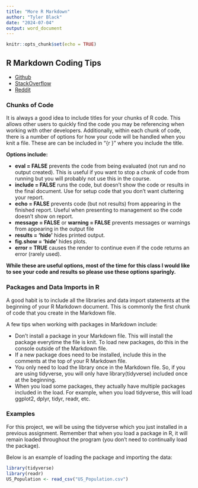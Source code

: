 ---
title: "More R Markdown"
author: "Tyler Black"
date: "2024-07-04"
output: word_document
---

```{r setup, include=FALSE}
knitr::opts_chunk$set(echo = TRUE)
```

<!--
Date Created: 2024-07-04
Description: This is an R Markdown document. Markdown is a simple formatting syntax for 
authoring HTML, PDF, and MS Word documents. The 
following is just a sample of some of the things you can do with R Markdown.
Modified:
2024-07-04
-->


## R Markdown Coding Tips   
- [Github](https://github.com)
- [StackOverflow](https://stackoverflow.com/)
- [Reddit](https://www.reddit.com/)  

### Chunks of Code
It is always a good idea to include titles for your chunks of R code. This allows other users to quickly
find the code you may be referencing when working with other developers. Additionally, within
each chunk of code, there is a number of options for how your code will be handled when you knit
a file. These are can be included in “{r }” where you include the title.

**Options include:**

- **eval = FALSE** prevents the code from being evaluated (not run and no output created). 
This is useful if you want to stop a chunk of code from running but 
you will probably not use this in the course.
- **include = FALSE** runs the code, but doesn’t show the code or results in the final document.
Use for setup code that you don’t want cluttering your report.
- **echo = FALSE** prevents code (but not results) from appearing in the finished report. Useful
when presenting to management so the code doesn’t show on report.
- **message = FALSE** or **warning = FALSE** prevents messages or warnings from appearing in the
output file
- **results = ‘hide’** hides printed output.
- **fig.show = ‘hide’** hides plots.
- **error = TRUE** causes the render to continue even if the code returns an error (rarely used).   


**While these are useful options, most of the time for this class I would like to see your code and
results so please use these options sparingly.**   

### Packages and Data Imports in R

A good habit is to include all the libraries and data import statements at the beginning of your R
Markdown document. This is commonly the first chunk of code that you create in the Markdown
file.
  
A few tips when working with packages in Markdown include:

- Don’t install a package in your Markdown file. This will install the package everytime the file is
knit. To load new packages, do this in the console outside of the Markdown file.
- If a new package does need to be installed, include this in the comments at the top of your R
Markdown file.
- You only need to load the library once in the Markdown file. So, if you are using tidyverse, you
will only have library(tidyverse) included once at the beginning.
- When you load some packages, they actually have multiple packages included in the load. For
example, when you load tidyverse, this will load ggplot2, dplyr, tidyr, readr, etc.    




### Examples

For this project, we will be using the tidyverse which you just installed in a previous assignment.
Remember that when you load a package in R, it will remain loaded throughout the program (you
don’t need to continually load the package).   
    
Below is an example of loading the package and importing the data:    

```{r Packages}
library(tidyverse)
library(readr)
US_Population <- read_csv("US_Population.csv")
```


    





